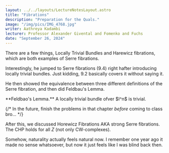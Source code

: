 ```yaml
---
layout: ../../layouts/LectureNotesLayout.astro
title: "Fibrations"
description: "Preparation for the Quals."
image: "/img/pics/IMG_4768.jpg"
writer: Aathreya Kadambi
lecturer: Professor Alexander Givental and Fomenko and Fuchs
date: "September 26, 2024"
---
```


There are a few things, Locally Trivial Bundles and Harewicz fibrations, which are both examples of Serre fibrations.

Interestingly, he jumped to Serre fibrations (9.4) right hafter introducing locally trivial bundles. Just kidding, 9.2 basically covers it without saying it.

He then showed the equivalence between three different definitions of the Serre fibration, and then did Feldbau's Lemma.

<div class="theorem">
**Feldbao's Lemma.** A locally trivial bundle ofver $I^n$ is trivial.
</div>

{/* In the future, finish the problems in that chapter *before* coming to class bro... */}

After this, we discussed Horewicz Fibrations AKA strong Serre fibrations. The CHP holds for all $Z$ (not only CW-complexes).

Somehow, naturality actually feels natural now. I remember one year ago it made no sense whatsoever, but now it just feels like I was blind back then.